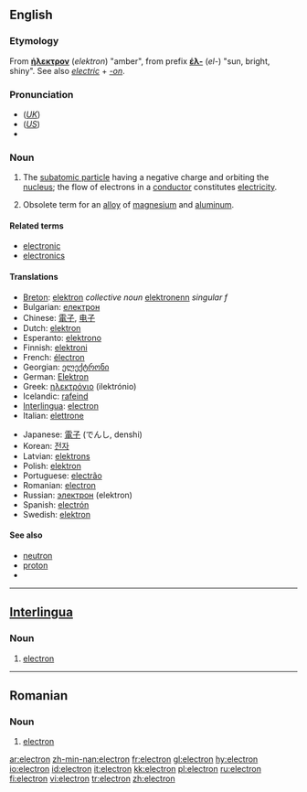 ==English==
{{wikipedia}}

===Etymology===
From {{AGr.}} '''[[ήλεκτρον]]''' (''elektron'') "amber", from prefix '''[[έλ-]]''' (''el-'') "sun, bright, shiny".
See also ''[[electric]]'' + ''[[-on]]''.

===Pronunciation===
*(''[[Received Pronunciation|UK]]'') {{IPA|/ɪˈlɛktɹɒn/}}
*(''[[General American|US]]'') {{IPA|/ɪˈlɛktɹɑn/}}
*{{audio|en-us-electron.ogg|Audio (US)}}

===Noun===
{{en-noun}}

# {{particles}} The [[subatomic particle]] having a negative charge and orbiting the [[nucleus]]; the flow of electrons in a [[conductor]] constitutes [[electricity]].
# {{chemistry}} Obsolete term for an [[alloy]] of [[magnesium]] and [[aluminum]].

====Related terms====
*[[electronic]]
*[[electronics]]

====Translations====
{{trans-top|the negatively charged subatomic particles that orbit atoms}}
*[[Breton]]: [[elektron]] ''collective noun'' [[elektronenn]] ''singular f''
*Bulgarian: [[електрон]] {{m}}
*Chinese: [[電子]], [[电子]]
*Dutch: [[elektron]] {{n}}
*Esperanto: [[elektrono]]
*Finnish: [[elektroni]]
*French: [[électron]] {{m}}
*Georgian: [[ელექტრონი]]
*German: [[Elektron]] {{n}}
*Greek: [[ηλεκτρόνιο]] {{n}} (ilektrónio)
*Icelandic: [[rafeind]] {{f}}
*[[Interlingua]]: [[#Interlingua|electron]]
*Italian: [[elettrone]] {{m}}
{{trans-mid}}
*Japanese: [[電子]] (でんし, denshi)
*Korean: [[전자]]
*Latvian: [[elektrons]] {{m}}
*Polish: [[elektron]] {{m}}
*Portuguese: [[electrão]] {{m}}
*Romanian: [[#Romanian|electron]] {{m}}
*Russian: [[электрон]] {{m}} (elektron)
*Spanish: [[electrón]] {{m}}
*Swedish: [[elektron]] {{c}}
{{trans-bottom}}

====See also====
*[[neutron]]
*[[proton]]
*{{pedialite|Electron}}

----

==[[Interlingua]]==

===Noun===
{{infl|ia|noun}}

# [[#English|electron]]

----

==Romanian==

===Noun===
{{ro-noun|gend=m}}

# [[#English|electron]]

[[ar:electron]]
[[zh-min-nan:electron]]
[[fr:electron]]
[[gl:electron]]
[[hy:electron]]
[[io:electron]]
[[id:electron]]
[[it:electron]]
[[kk:electron]]
[[pl:electron]]
[[ru:electron]]
[[fi:electron]]
[[vi:electron]]
[[tr:electron]]
[[zh:electron]]